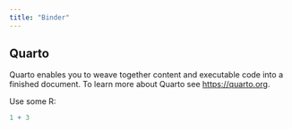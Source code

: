 ```yaml
---
title: "Binder"
---
```


## Quarto

Quarto enables you to weave together content and executable code into a finished document. To learn more about Quarto see <https://quarto.org>.

Use some R:

```r
1 + 3
```

